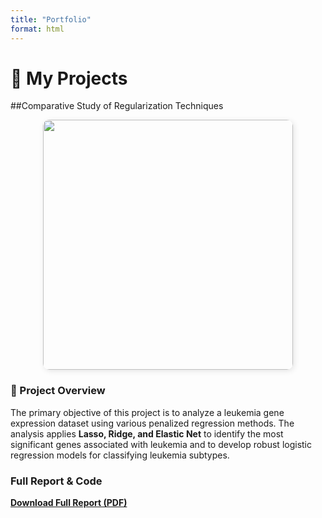 ```yaml
---
title: "Portfolio"
format: html
---
```


# 📁 My Projects  

##Comparative Study of Regularization Techniques  
<div style="text-align: center;">
  <img src="images/leukemia 2.png" width="400px" style="border-radius: 10px; box-shadow: 2px 2px 10px rgba(0,0,0,0.1);">
</div>

### **🔬 Project Overview**  
The primary objective of this project is to analyze a leukemia gene expression dataset using various penalized regression methods. The analysis applies **Lasso, Ridge, and Elastic Net** to identify the most significant genes associated with leukemia and to develop robust logistic regression models for classifying leukemia subtypes.

 

### **Full Report & Code**
 **[Download Full Report (PDF)](Leukemia Study.pdf)**  
 


